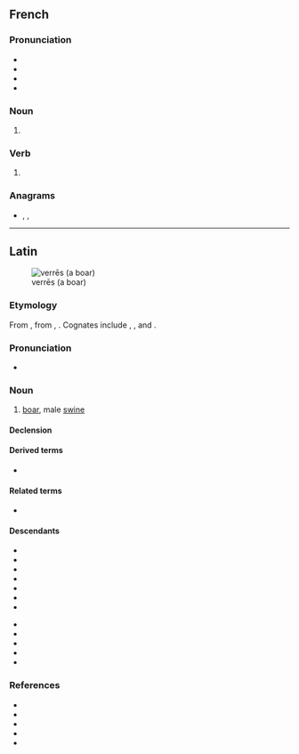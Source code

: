 {{also|vèrres}}
==French==

===Pronunciation===
* {{fr-IPA}}
* {{audio|fr|LL-Q150 (fra)-Lyokoï-verres.wav|Audio}}
* {{homophones|fr|vair|vairs|verre|vers|vert|verts}}
* {{rhymes|fr|ɛʁ|s=1}}

===Noun===
{{head|fr|noun form|g=m}}

# {{plural of|fr|verre}}

===Verb===
{{head|fr|verb form}}

# {{infl of|fr|verrer||2|s|pres|indc//subj}}

===Anagrams===
* {{l|fr|resver}}, {{l|fr|revers}}, {{l|fr|verser}}

----

==Latin==
[[Image:Sus scrofa in Belgium Luc Viatour.JPG|thumb|verrēs (a boar)]]

===Etymology===
From {{inh|la|itc-pro|*wersēn}}, from {{der|la|ine-pro|*wers-}}, {{m|ine-pro|*wr̥s-||male}}. Cognates include {{cog|sa|वृषन्|tr=vṛ́ṣan}}, {{m|sa|वृष}}, {{cog|grc|ἄρσην}} and {{cog|lt|ver̃šis}}.

===Pronunciation===
* {{la-IPA|verrēs}}

===Noun===
{{la-noun|verrēs<3>|g=m}}

# [[boar]], male [[swine]]

====Declension====
{{la-ndecl|verrēs<3>}}

====Derived terms====
* {{l|la|verrīnus}}

====Related terms====
* {{l|la|verrūca}}

====Descendants====
{{top2}}
* {{desc|ast|bracu}}
* {{desc|ca|verro|alts=1}}
* {{desc|fr|verrat}}
* {{desc|fur|viru}}
* {{desc|it|verro}}
* {{desc|nrf|véthot}}
* {{desc|pt|barrão|varrão}}
{{mid2}}
* {{desc|ro|vier}}
* {{desc|rm|ver|verr|vier}}
* {{desc|sc|berre|berri|erri|erre|verre}}
* {{desc|scn|verru}}
* {{desc|es|verraco}}
{{bottom}}

===References===
* {{R:L&S}}
* {{R:Elementary Lewis}}
* {{R:du Cange}}
* {{R:Gaffiot}}
* {{R:Peck}}
{{C|la|Pigs}}